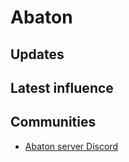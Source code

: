 # Abaton

## Updates


<Updates channel="1015698116848140418" />

## Latest influence


<AeternumMap name="Abaton" />

## Communities

- [Abaton server Discord](https://discord.gg/YH82UFXAyq)
